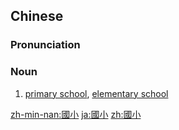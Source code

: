 ==Chinese==
{{zh-forms|s=国小}}

===Pronunciation===
{{zh-pron
|m=guóxiǎo
|cat=n
}}

===Noun===
{{zh-noun}}

# {{lb|zh|Taiwan}} [[primary school]], [[elementary school]]

[[zh-min-nan:國小]]
[[ja:國小]]
[[zh:國小]]